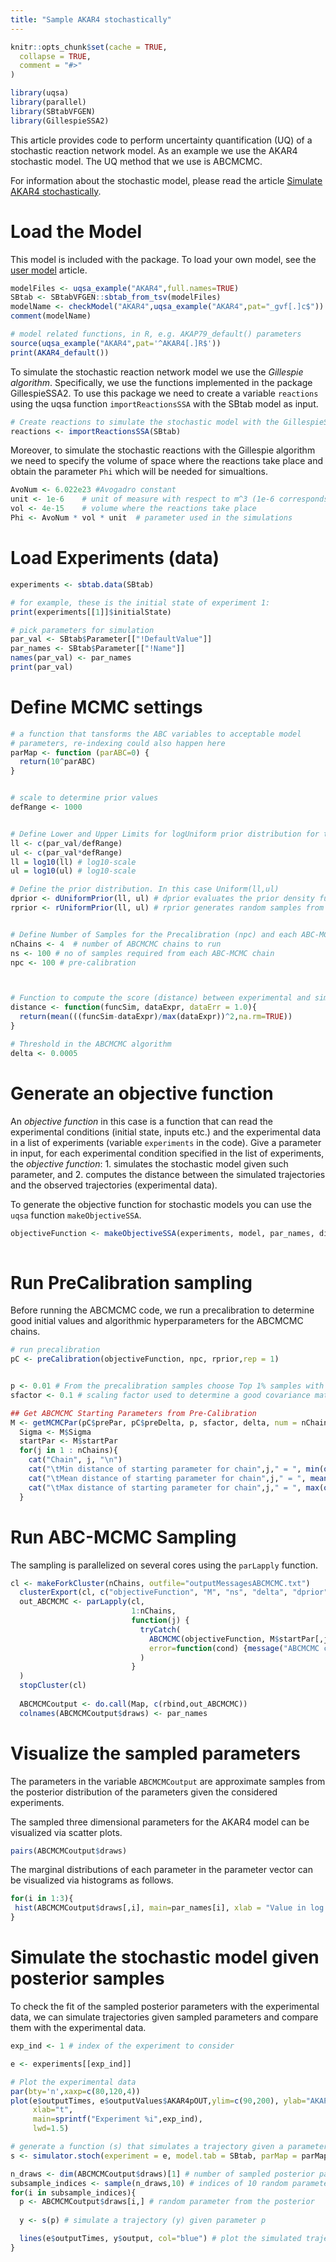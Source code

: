 ```yaml
---
title: "Sample AKAR4 stochastically"
---
```


```r
knitr::opts_chunk$set(cache = TRUE,
  collapse = TRUE,
  comment = "#>"
)
```

```r
library(uqsa)
library(parallel)
library(SBtabVFGEN)
library(GillespieSSA2)
```

This article provides code to perform uncertainty quantification (UQ) of a stochastic reaction network model. As an example we use the AKAR4 stochastic model. The UQ method that we use is ABCMCMC.

For information about the stochastic model, please read the article [Simulate AKAR4 stochastically](simAKAR4stochastic.html).


# Load the Model

This model is included with the package. To load your own model, see
the [user model](user_model.html) article.

```r
modelFiles <- uqsa_example("AKAR4",full.names=TRUE)
SBtab <- SBtabVFGEN::sbtab_from_tsv(modelFiles)
modelName <- checkModel("AKAR4",uqsa_example("AKAR4",pat="_gvf[.]c$"))
comment(modelName)

# model related functions, in R, e.g. AKAP79_default() parameters
source(uqsa_example("AKAR4",pat='^AKAR4[.]R$'))
print(AKAR4_default())
```

To simulate the stochastic reaction network model we use the *Gillespie algorithm*. Specifically, we use the functions implemented in the package GillespieSSA2. To use this package we need to create a variable `reactions` using the uqsa function `importReactionsSSA` with the SBtab model as input.

```r
# Create reactions to simulate the stochastic model with the GillespieSSA2 package
reactions <- importReactionsSSA(SBtab)
```

Moreover, to simulate the stochastic reactions with the Gillespie algorithm we need to specify the volume of space where the reactions take place and obtain the parameter `Phi` which will be needed for simualtions.

```r
AvoNum <- 6.022e23 #Avogadro constant
unit <- 1e-6    # unit of measure with respect to m^3 (1e-6 corresponds to micrometers)
vol <- 4e-15    # volume where the reactions take place
Phi <- AvoNum * vol * unit  # parameter used in the simulations
```

# Load Experiments (data)

```r
experiments <- sbtab.data(SBtab)

# for example, these is the initial state of experiment 1:
print(experiments[[1]]$initialState)

# pick parameters for simulation
par_val <- SBtab$Parameter[["!DefaultValue"]]
par_names <- SBtab$Parameter[["!Name"]]
names(par_val) <- par_names
print(par_val)
```

# Define MCMC settings

```r

# a function that tansforms the ABC variables to acceptable model
# parameters, re-indexing could also happen here
parMap <- function (parABC=0) {
  return(10^parABC)
}


# scale to determine prior values
defRange <- 1000


# Define Lower and Upper Limits for logUniform prior distribution for the parameters
ll <- c(par_val/defRange)
ul <- c(par_val*defRange)
ll = log10(ll) # log10-scale
ul = log10(ul) # log10-scale

# Define the prior distribution. In this case Uniform(ll,ul)
dprior <- dUniformPrior(ll, ul) # dprior evaluates the prior density function 
rprior <- rUniformPrior(ll, ul) # rprior generates random samples from the prior


# Define Number of Samples for the Precalibration (npc) and each ABC-MCMC chain (ns)
nChains <- 4  # number of ABCMCMC chains to run
ns <- 100 # no of samples required from each ABC-MCMC chain
npc <- 100 # pre-calibration



# Function to compute the score (distance) between experimental and simulated data
distance <- function(funcSim, dataExpr, dataErr = 1.0){
  return(mean(((funcSim-dataExpr)/max(dataExpr))^2,na.rm=TRUE))
}

# Threshold in the ABCMCMC algorithm
delta <- 0.0005
```

# Generate an objective function

An *objective function* in this case is a function that can read the experimental conditions (initial state, inputs etc.) and the experimental data in a list of experiments (variable `experiments` in the code). Give a parameter in input, for each experimental condition specified in the list of experiments, the *objective function*:
1. simulates the stochastic model given such parameter, and
2. computes the distance between the simulated trajectories and the observed trajectories (experimental data).

To generate the objective function for stochastic models you can use the `uqsa` function `makeObjectiveSSA`.

```r

objectiveFunction <- makeObjectiveSSA(experiments, model, par_names, distance, parMap, Phi, reactions, nStochSim = 3)
  
```

# Run PreCalibration sampling

Before running the ABCMCMC code, we run a precalibration to determine good initial values and algorithmic hyperparameters for the ABCMCMC chains.

```r
# run precalibration
pC <- preCalibration(objectiveFunction, npc, rprior,rep = 1)


p <- 0.01 # From the precalibration samples choose Top 1% samples with shortest distance to the experimental values
sfactor <- 0.1 # scaling factor used to determine a good covariance matrix for the ABCMCMC proposal moves

## Get ABCMCMC Starting Parameters from Pre-Calibration
M <- getMCMCPar(pC$prePar, pC$preDelta, p, sfactor, delta, num = nChains)
  Sigma <- M$Sigma
  startPar <- M$startPar
  for(j in 1 : nChains){
    cat("Chain", j, "\n")
    cat("\tMin distance of starting parameter for chain",j," = ", min(objectiveFunction(M$startPar[,j])),"\n")
    cat("\tMean distance of starting parameter for chain",j," = ", mean(objectiveFunction(M$startPar[,j])),"\n")
    cat("\tMax distance of starting parameter for chain",j," = ", max(objectiveFunction(M$startPar[,j])),"\n")
  }
```


# Run ABC-MCMC Sampling
The sampling is parallelized on several cores using the `parLapply` function.

```r
cl <- makeForkCluster(nChains, outfile="outputMessagesABCMCMC.txt")
  clusterExport(cl, c("objectiveFunction", "M", "ns", "delta", "dprior"))
  out_ABCMCMC <- parLapply(cl,
                           1:nChains,
                           function(j) {
                             tryCatch(
                               ABCMCMC(objectiveFunction, M$startPar[,j], ns, M$Sigma, delta, dprior, batchSize = 1),
                               error=function(cond) {message("ABCMCMC crashed"); return(NULL)}
                             )
                           }
  )
  stopCluster(cl)
  
  ABCMCMCoutput <- do.call(Map, c(rbind,out_ABCMCMC))
  colnames(ABCMCMCoutput$draws) <- par_names
```

# Visualize the sampled parameters

The parameters in the variable `ABCMCMCoutput` are approximate samples from the posterior distribution of the parameters given the considered experiments.

The sampled three dimensional parameters for the AKAR4 model can be visualized via scatter plots.

```r
pairs(ABCMCMCoutput$draws)

```

The marginal distributions of each parameter in the parameter vector can be visualized via histograms as follows.

```r
for(i in 1:3){
 hist(ABCMCMCoutput$draws[,i], main=par_names[i], xlab = "Value in log scale")
}
```

# Simulate the stochastic model given posterior samples

To check the fit of the sampled posterior parameters with the experimental data, we can simulate trajectories given sampled parameters and compare them with the experimental data.

```r
exp_ind <- 1 # index of the experiment to consider

e <- experiments[[exp_ind]]

# Plot the experimental data
par(bty='n',xaxp=c(80,120,4))
plot(e$outputTimes, e$outputValues$AKAR4pOUT,ylim=c(90,200), ylab="AKAP79",
     xlab="t",
     main=sprintf("Experiment %i",exp_ind),
     lwd=1.5)

# generate a function (s) that simulates a trajectory given a parameter in input
s <- simulator.stoch(experiment = e, model.tab = SBtab, parMap = parMap, vol = vol, nStochSim = 3)

n_draws <- dim(ABCMCMCoutput$draws)[1] # number of sampled posterior parameters
subsample_indices <- sample(n_draws,10) # indices of 10 random parameters out of the paramneters in
for(i in subsample_indices){ 
  p <- ABCMCMCoutput$draws[i,] # random parameter from the posterior
  
  y <- s(p) # simulate a trajectory (y) given parameter p

  lines(e$outputTimes, y$output, col="blue") # plot the simulated trajectory
}  

```